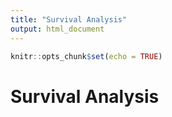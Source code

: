 ```yaml
---
title: "Survival Analysis"
output: html_document
---
```


```r
knitr::opts_chunk$set(echo = TRUE)
```

# Survival Analysis
